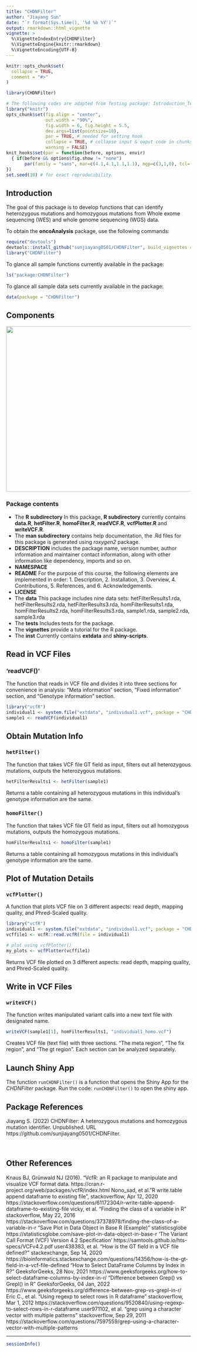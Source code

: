 ```yaml
---
title: "CHDNFilter"
author: "Jiayang Sun"
date: "`r format(Sys.time(), '%d %b %Y')`"
output: rmarkdown::html_vignette
vignette: >
  %\VignetteIndexEntry{CHDNFilter}
  %\VignetteEngine{knitr::rmarkdown}
  %\VignetteEncoding{UTF-8}
---
```


```r
knitr::opts_chunk$set(
  collapse = TRUE,
  comment = "#>"
)
```

```r
library(CHDNFilter)
```

```r
# The following codes are adapted from Testing package: Introduction_TestPackage.Rmd
library("knitr")
opts_chunk$set(fig.align = "center", 
               out.width = "90%",
               fig.width = 6, fig.height = 5.5,
               dev.args=list(pointsize=10),
               par = TRUE, # needed for setting hook 
               collapse = TRUE, # collapse input & ouput code in chunks
               warning = FALSE)
knit_hooks$set(par = function(before, options, envir)
  { if(before && options$fig.show != "none") 
       par(family = "sans", mar=c(4.1,4.1,1.1,1.1), mgp=c(3,1,0), tcl=-0.5)
})
set.seed(10) # for exact reproducibility
```

## Introduction
The goal of this package is to develop functions that can identify heterozygous mutations and homozygous mutations from Whole exome sequencing (WES) and whole genome sequencing (WGS) data.

To obtain the **oncoAnalysis** package, use the following commands:

``` r
require("devtools")
devtools::install_github("sunjiayang0501/CHDNFilter", build_vignettes = TRUE)
library("CHDNFilter")
```

To glance all sample functions currently available in the package:

``` r
ls("package:CHDNFilter")
```

To glance all sample data sets currently available in the package:

``` r
data(package = "CHDNFilter")
```

## Components
<div style="text-align:center"><img src="inst/extdata/Overview_CHDNFilter.png" width="800" height="450"/>
<div style="text-align:left">

### Package contents
* The **R subdirectory** In this package, **R subdirectory** currently contains **data.R**, **hetFilter.R**, **homoFilter.R**, **readVCF.R**, **vcfPlotter.R** and **writeVCF.R**.
* The **man subdirectory** contains help documentation, the .Rd files for this package is generated using *roxygen2* package.
* **DESCRIPTION** includes the package name, version number, author information and maintainer contact information, along with other information like dependency, imports and so on.
* **NAMESPACE** 
* **README** For the purpose of this course, the following elements are implemented in order: 1. Description, 2. Installation, 3. Overview, 4. Contributions, 5. References, and 6. Acknowledgements.
* **LICENSE** 
* The **data** This package includes nine data sets: hetFilterResults1.rda, hetFilterResults2.rda, hetFilterResults3.rda, homFilterResults1.rda, homFilterResults2.rda, homFilterResults3.rda, sample1.rda, sample2.rda, sample3.rda
* The **tests** Includes tests for the package.
* The **vignettes** provide a tutorial for the R package.
* The **inst** Currently contains **extdata** and **shiny-scripts**.
<br>

<div style="text-align:left">
## Read in VCF Files

### 'readVCF()'
The function that reads in VCF file and divides it into three sections for convenience in analysis: "Meta information" section, "Fixed information" section, and "Genotype information" section.
```r
library("vcfR")
individual1 <- system.file("extdata", "individual1.vcf", package = "CHDNFilter")
sample1 <- readVCF(individual1)
```

## Obtain Mutation Info

### `hetFilter()`
The function that takes VCF file GT field as input, filters out all heterozygous mutations, outputs the heterozygous mutations.
```r
hetFilterResults1 <- hetFilter(sample1)
```
Returns a table containing all heterozygous mutations in this individual's genotype information are the same.

### `homoFilter()`
The function that takes VCF file GT field as input, filters out all homozygous mutations, outputs the homozygous mutations.
```r
homFilterResults1 <- homoFilter(sample1)
```
Returns a table containing all homozygous mutations in this individual's genotype information are the same.

## Plot of Mutation Details

### `vcfPlotter()`
A function that plots VCF file on 3 different aspects: read depth, mapping quality, and Phred-Scaled quality. 
```r
library("vcfR")
individual1 <- system.file("extdata", "individual1.vcf", package = "CHDNFilter")
vcffile1 <- vcfR::read.vcfR(file = individual1)

# plot using vcfPlotter()
my_plots <- vcfPlotter(vcffile1)
```
Returns VCF file plotted on 3 different aspects: read depth, mapping quality, and Phred-Scaled quality. 

## Write in VCF Files

### `writeVCF()`
The function writes manipulated variant calls into a new text file with designated name.
```r
writeVCF(sample1[1], homFilterResults1, "individual1_homo.vcf")
```
Creates VCF file (text file) with three sections. "The meta region", "The fix region", and "The gt region". Each section can be analyzed separately.

## Launch Shiny App
The function `runCHDNFilter()` is a function that opens the Shiny App for the *CHDNFilter* package. Run the code: `runCHDNFilter()` to open the shiny app.

## Package References
Jiayang S. (2022) CHDNFilter: A heterozygous mutations and homozygous mutation identifier. Unpublished. URL
https://github.com/sunjiayang0501/CHDNFilter. 

<br>

## Other References
Knaus BJ, Grünwald NJ (2016). “VcfR: an R package to manipulate and visualize VCF format data. https://cran.r-project.org/web/packages/vcfR/index.html
Nono_sad, et al.
"R write.table append dataframe to existing file”, stackoverflow, Apr 12, 2020
https://stackoverflow.com/questions/61172304/r-write-table-append-dataframe-to-existing-file
vicky, et al.
"Finding the class of a variable in R” stackoverflow, May 22, 2016
https://stackoverflow.com/questions/37378978/finding-the-class-of-a-variable-in-r
"Save Plot in Data Object in Base R (Example)” statisticsglobe
https://statisticsglobe.com/save-plot-in-data-object-in-base-r
'The Variant Call Format (VCF) Version 4.2 Specification'
https://samtools.github.io/hts-specs/VCFv4.2.pdf
user438383, et al.
"How is the GT field in a VCF file defined?" stackexchange, Sep 14, 2020
https://bioinformatics.stackexchange.com/questions/14356/how-is-the-gt-field-in-a-vcf-file-defined
"How to Select DataFrame Columns by Index in R?" GeeksforGeeks, 28 Nov, 2021
https://www.geeksforgeeks.org/how-to-select-dataframe-columns-by-index-in-r/
"Difference between Grep() vs Grepl() in R" GeeksforGeeks, 04 Jan, 2022
https://www.geeksforgeeks.org/difference-between-grep-vs-grepl-in-r/
Eric C., et al.
"Using regexp to select rows in R dataframe" stackoverflow, Mar 1, 2012
https://stackoverflow.com/questions/9520840/using-regexp-to-select-rows-in-r-dataframe
user971102, et al.
"grep using a character vector with multiple patterns" stackoverflow, Sep 29, 2011
https://stackoverflow.com/questions/7597559/grep-using-a-character-vector-with-multiple-patterns

----

```r
sessionInfo()
```








